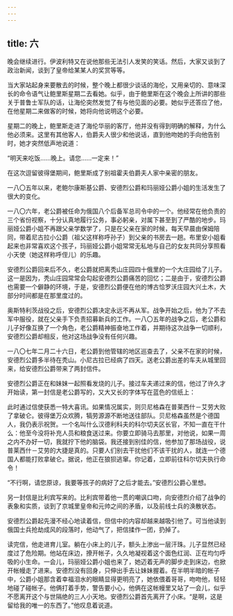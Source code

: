 ```yaml
---
---
---
```

title: 六
---



晚会继续进行。伊波利特又在说他那些无法引人发笑的笑话。然后，大家又谈到了政治新闻，谈到了皇帝给某某人的奖赏等等。

当大家站起身来要散去的时候，整个晚上都很少谈话的海伦，又用亲切的、意味深长的命令语气让鲍里斯星期二去看她。似乎，由于鲍里斯在这个晚会上所讲的那些关于普鲁士军队的话，让海伦突然发觉了有与他见面的必要。她似乎还答应了他，在他星期二来做客的时候，她将向他说明这个必要。

星期二的晚上，鲍里斯走进了海伦华丽的客厅，他并没有得到明确的解释，为什么他必须来。这里有其他客人，伯爵夫人很少和他说话，直到他吻她的手向他告别时，她才突然低声地说道：

“明天来吃饭……晚上。请您……一定来！”

在这次逗留彼得堡期间，鲍里斯成了别祖霍夫伯爵夫人家中亲密的朋友。

一八〇五年以来，老鲍尔康斯基公爵、安德烈公爵和玛丽娅公爵小姐的生活发生了很大的变化。

一八〇六年，老公爵被任命为俄国八个后备军总司令中的一个。他经常在他负责的三个省份视察，十分认真地履行公务，事必躬亲，对属下甚至到了严酷的地步。玛丽娅公爵小姐不再跟父亲学数学了，只是在父亲在家的时候，每天早晨由保姆陪同，带着尼古拉小公爵（祖父这样称呼孙子）到父亲的书房去一趟。布里安小姐看起来也非常喜欢这个孩子，玛丽娅公爵小姐常常无私地与自己的女友共同分享照看小天使（她这样称呼侄儿）的乐趣。

安德烈公爵回来后不久，老公爵就把离秃山庄园四十俄里的一个大庄园给了儿子。这一是因为，秃山庄园常常会勾起安德烈公爵痛苦的回忆；二是由于，安德烈公爵也需要一个僻静的环境，于是，安德烈公爵便在他的博古恰罗沃庄园大兴土木，大部分时间都是在那里度过的。

奥斯特利茨战役之后，安德烈公爵决定永远不再从军。战争开始之后，他为了不去军中服役，就在父亲手下负责招募新兵的工作。一八〇五年的战争之后，老公爵和儿子好像互换了一个角色，老公爵精神振奋地工作着，并期待这次战争一切顺利，安德烈公爵却相反，他对这场战争没有任何兴趣。

一八〇七年二月二十六日，老公爵到他管辖的地区巡查去了，父亲不在家的时候，安德烈公爵多半待在秃山。小尼古拉已经病了四天。送老公爵出差的车夫从城里回来，给安德烈公爵带来了两封信件。

安德烈公爵正在和妹妹一起照看发烧的儿子。接过车夫递过来的信，他过了许久才开始读，第一封信是老公爵写的，又大又长的字体写在蓝色的信纸上：

此时通过信使获悉一特大喜讯。如果情况属实，则贝尼格森在普莱西什－艾劳大败了拿破仑。彼得堡万众欢腾，犒劳源源不断地送往部队。贝尼格森虽然是个德国人，我仍表示祝贺。一个名叫什么汉德利科夫的科尔切夫区长官，不知一直在干什么：他至今没将补充人员和粮食送过来。你要立即骑马去那里，对他说，如果一周之内不办好一切，我就拧下他的脑袋。我还接到别佳的信，他参加了那场战役，说普莱西什－艾劳的大捷是真的。只要人们别去干扰他们不该干扰的人，就连一个德国人都能打败拿破仑。据说，他正在狼狈逃窜。你记着，立即前往科尔切夫执行命令！

“不行啊，请您原谅，我要等孩子的病好了之后才能去。”安德烈公爵心里想。

另一封信是比利宾写来的。比利宾带着他一贯的嘲讽口吻，向安德烈介绍了战争的表象和实质，谈到了京城里皇帝和元帅之间的矛盾，以及前线士兵的涣散状态。

安德烈公爵起先漫不经心地读着信，但信中的内容却越来越吸引他了。可当他读到俄国士兵抢劫成风的段落时，他动气了，把信揉作一团，扔掉了。

读完信，他走进育儿室。躺在小床上的儿子，额头上渗出一层汗珠。儿子显然已经度过了危险期。他站在床边，撩开帐子，久久地凝视着这个面色红润、正在均匀呼吸的小生命。一会儿，玛丽娅公爵小姐也来了，她迈着无声的脚步走到床边，也掀开帐幔走了进来。安德烈没有回身，只伸出手去让妹妹握着。在半明半暗的帐子中，公爵小姐那含着幸福泪水的眼睛显得更明亮了，她依偎着哥哥，吻吻他，轻轻地碰了碰帐子。他俩打着手势，警告要小心，他俩在这帐幔里又站了一会儿，似乎不愿离开这个与世隔绝的三人小天地。安德烈公爵首先离开了小床。“是啊，这是留给我的唯一的东西了。”他叹息着说道。